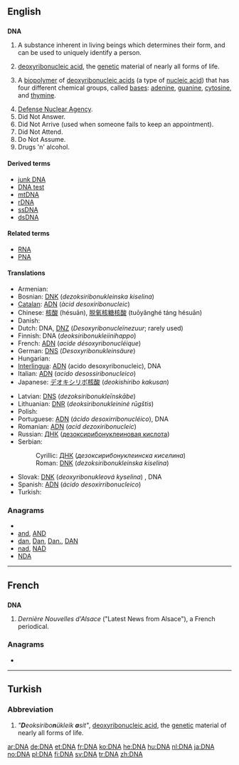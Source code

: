 {{also|dna}}
==English==
{{wikipedia}}

==={{initialism}}===
'''DNA'''

# A substance inherent in living beings which determines their form, and can be used to uniquely identify a person.
# {{genetics}} [[deoxyribonucleic acid]], the [[genetic]] material of nearly all forms of life.
# {{biochemistry}} A [[biopolymer]] of [[deoxyribonucleic acid]]s (a type of [[nucleic acid]]) that has four different chemical groups, called [[bases]]: [[adenine]], [[guanine]], [[cytosine]], and [[thymine]].
# [[w:Defense Nuclear Agency|Defense Nuclear Agency]].
# Did Not Answer.
# Did Not Arrive (used when someone fails to keep an appointment).
# Did Not Attend.
# Do Not Assume.
# Drugs 'n' alcohol.

====Derived terms====
* [[junk DNA]]
* [[DNA test]]
* [[mtDNA]]
* [[rDNA]]
* [[ssDNA]]
* [[dsDNA]]

====Related terms====
* [[RNA]]
* [[PNA]]

====Translations====
{{trans-top|deoxyribonucleic acid}}
* Armenian: {{t-|hy|ԴՆԹ|tr=DNT’|sc=Armn|xs=Armenian}}
* Bosnian: [[DNK#Bosnian|DNK]] (''dezoksiribonukleinska kiselina'') {{f}}
* [[Catalan]]: [[ADN]] (''àcid desoxiribonucleic'')
* Chinese: [[核酸]] (hésuān), [[脱氧核糖核酸]] (tuōyǎnghé táng hésuān)
* Danish: {{t+|da|dna}}
* Dutch: DNA, [[DNZ]] (''Desoxyribonucleïnezuur''; rarely used)
* Finnish: DNA (''deoksiribonukleiinihappo'')
* French: [[ADN]] (''acide désoxyribonucléique'') {{m}}
* German: [[DNS]] (''Desoxyribonukleinsäure'') {{f}}
* Hungarian: {{t+|hu|DNS}}
* [[Interlingua]]: [[ADN]] (acido desoxyribonucleic), DNA
* Italian: [[ADN]] (''acido desossiribonucleico'') {{m}}
* Japanese: [[デオキシリボ核酸]] (''deokishiribo kakusan'')
{{trans-mid}}
* Latvian: [[DNS#Latvian|DNS]] (''dezoksiribonukleīnskābe'')
* Lithuanian: [[DNR]] (''deoksiribonukleininė rūgštis'')
* Polish: {{t+|pl|DNA}}
* Portuguese: [[ADN]] (''ácido desoxirribonucléico''), DNA
* Romanian: [[ADN]] (''acid dezoxiribonucleic'') {{m}}
* Russian: [[ДНК#Russian|ДНК]] ([[дезоксирибонуклеиновая кислота]]) {{f}}
* Serbian:
*: Cyrillic: [[ДНК#Serbian|ДНК]] (''дезоксирибонуклеинска киселина'') {{f}}
*: Roman: [[DNK#Serbian|DNK]] (''dezoksiribonukleinska kiselina'') {{f}}
* Slovak: [[DNK]] (''deoxyribonukleová kyselina'') {{f}}, DNA {{n}}
* Spanish: [[ADN]] (''ácido desoxirribonucleico'') {{m}}
* Turkish: {{t+|tr|DNA}}
{{trans-bottom}}

===Anagrams===
* {{alphagram|[[ADN#English|ADN]]}} 
* [[and#English|and]], [[AND#English|AND]]
* [[dan#English|dan]], [[Dan#English|Dan]], [[Dan.#English|Dan.]], [[DAN#English|DAN]]
* [[nad#English|nad]], [[NAD#English|NAD]]
* [[NDA#English|NDA]]


----

==French==

==={{abbreviation|French}}===
'''DNA'''

# ''Dernière Nouvelles d'Alsace'' ("Latest News from Alsace"), a French periodical.

===Anagrams===
* {{alphagram|[[ADN#French|ADN]]}} 


----

==Turkish==

===Abbreviation===
{{infl|tr|abbreviation}}

# ''"'''D'''eoksiribo'''n'''ükleik '''a'''sit"'', [[deoxyribonucleic acid]], the [[genetic]] material of nearly all forms of life.

[[ar:DNA]]
[[de:DNA]]
[[et:DNA]]
[[fr:DNA]]
[[ko:DNA]]
[[he:DNA]]
[[hu:DNA]]
[[nl:DNA]]
[[ja:DNA]]
[[no:DNA]]
[[pl:DNA]]
[[fi:DNA]]
[[sv:DNA]]
[[tr:DNA]]
[[zh:DNA]]
